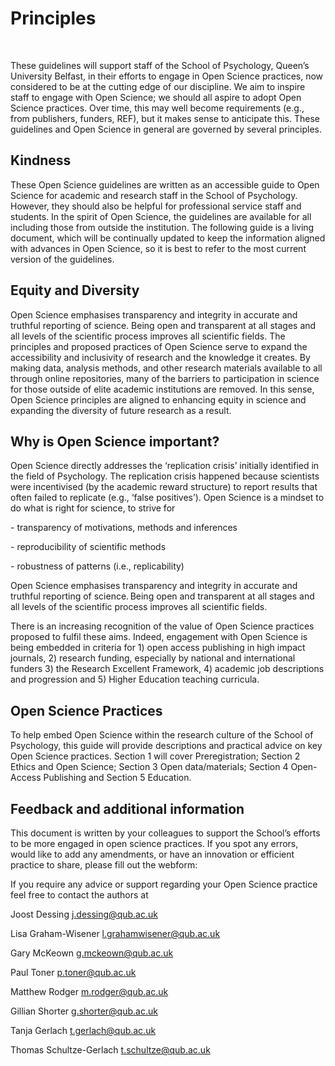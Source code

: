 # Principles  {#Principles .unnumbered}

 

These guidelines will support staff of the School of Psychology, Queen's University Belfast, in their efforts to engage in Open Science practices, now considered to be at the cutting edge of our discipline. We aim to inspire staff to engage with Open Science; we should all aspire to adopt Open Science practices. Over time, this may well become requirements (e.g., from publishers, funders, REF), but it makes sense to anticipate this. These guidelines and Open Science in general are governed by several principles. 

## Kindness 

These Open Science guidelines are written as an accessible guide to Open Science for academic and research staff in the School of Psychology. However, they should also be helpful for professional service staff and students. In the spirit of Open Science, the guidelines are available for all including those from outside the institution. The following guide is a living document, which will be continually updated to keep the information aligned with advances in Open Science, so it is best to refer to the most current version of the guidelines. 

## Equity and Diversity 

Open Science emphasises transparency and integrity in accurate and truthful reporting of science. Being open and transparent at all stages and all levels of the scientific process improves all scientific fields. The principles and proposed practices of Open Science serve to expand the accessibility and inclusivity of research and the knowledge it creates. By making data, analysis methods, and other research materials available to all through online repositories, many of the barriers to participation in science for those outside of elite academic institutions are removed. In this sense, Open Science principles are aligned to enhancing equity in science and expanding the diversity of future research as a result. 

## Why is Open Science important? 

Open Science directly addresses the 'replication crisis' initially identified in the field of Psychology. The replication crisis happened because scientists  were incentivised (by the academic reward structure) to report results that often failed to replicate (e.g., 'false positives'). Open Science is a mindset to do what is right for science, to strive for  

\- transparency of motivations, methods and inferences  

\- reproducibility of scientific methods  

\- robustness of patterns (i.e., replicability) 

Open Science emphasises transparency and integrity in accurate and truthful reporting of science. Being open and transparent at all stages and all levels of the scientific process improves all scientific fields.  

There is an increasing recognition of the value of Open Science practices proposed to fulfil these aims. Indeed, engagement with Open Science is being embedded in criteria for 1) open access publishing in high impact journals, 2) research funding, especially by national and international funders 3) the Research Excellent Framework, 4) academic job descriptions and progression and 5) Higher Education teaching curricula. 

## Open Science Practices 

To help embed Open Science within the research culture of the School of Psychology, this guide will provide descriptions and practical advice on key Open Science practices. Section 1 will cover Preregistration; Section 2 Ethics and Open Science; Section 3 Open data/materials; Section 4 Open-Access Publishing and Section 5 Education. 

## Feedback and additional information 

This document is written by your colleagues to support the School's efforts to be more engaged in open science practices. If you spot any errors, would like to add any amendments, or have an innovation or efficient practice to share, please fill out the webform:  

If you require any advice or support regarding your Open Science practice feel free to contact the authors at 

Joost Dessing [j.dessing\@qub.ac.uk](mailto:j.dessing@qub.ac.uk) 

Lisa Graham-Wisener [l.grahamwisener\@qub.ac.uk](mailto:l.grahamwisener@qub.ac.uk)  

Gary McKeown [g.mckeown\@qub.ac.uk](mailto:g.mckeown@qub.ac.uk)  

Paul Toner [p.toner\@qub.ac.uk](mailto:p.toner@qub.ac.uk)  

Matthew Rodger [m.rodger\@qub.ac.uk](mailto:m.rodgers@qub.ac.uk) 

Gillian Shorter [g.shorter\@qub.ac.uk](mailto:g.shorter@qub.ac.uk) 

Tanja Gerlach [t.gerlach\@qub.ac.uk](mailto:t.gerlach@qub.ac.uk) 

Thomas Schultze-Gerlach [t.schultze\@qub.ac.uk](mailto:t.schultze@qub.ac.uk) 
